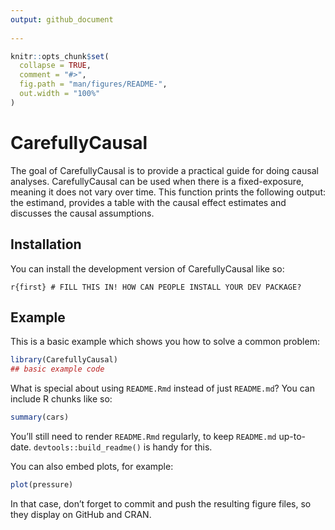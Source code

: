 ```yaml
---
output: github_document
  
---
```


<!-- README.md is generated from README.Rmd. Please edit that file -->

```r
knitr::opts_chunk$set(
  collapse = TRUE,
  comment = "#>",
  fig.path = "man/figures/README-",
  out.width = "100%"
)
```

# CarefullyCausal

<!-- badges: start -->
<!-- badges: end -->


The goal of CarefullyCausal is to provide a practical guide for doing causal analyses. CarefullyCausal 
can be used when there is a fixed-exposure, meaning it does not vary over time. This function prints the following output: the estimand, provides a table with the causal effect estimates and discusses the causal assumptions.



## Installation

You can install the development version of CarefullyCausal like so:

``` r{first}
# FILL THIS IN! HOW CAN PEOPLE INSTALL YOUR DEV PACKAGE?
```




## Example

This is a basic example which shows you how to solve a common problem:

```r
library(CarefullyCausal)
## basic example code
```

What is special about using `README.Rmd` instead of just `README.md`? You can include R chunks like so:

```r
summary(cars)
```

You'll still need to render `README.Rmd` regularly, to keep `README.md` up-to-date. `devtools::build_readme()` is handy for this.

You can also embed plots, for example:

```r
plot(pressure)
```

In that case, don't forget to commit and push the resulting figure files, so they display on GitHub and CRAN.
